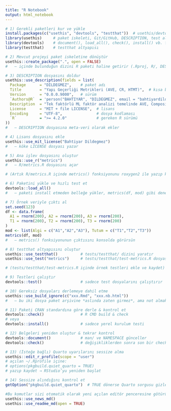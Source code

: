 ```yaml
---
title: "R Notebook"
output: html_notebook
---
```


```r
# 1) Gerekli paketleri kur ve yükle
install.packages(c("usethis", "devtools", "testthat"))  # usethis/devtools/testthat kurar
library(usethis)     # paket iskeleti, Git/GitHub, DESCRIPTION, test altyapısı için
library(devtools)    # document(), load_all(), check(), install() vb. fonksiyonlar
library(testthat)    # testthat altyapısı

# 2) Mevcut projeyi paket iskeletine dönüştür
usethis::create_package(".", open = FALSE)
#   — içinde bulunduğun dizini R paketi haline getirir (.Rproj, R/, DESCRIPTION vs.)

# 3) DESCRIPTION dosyasını doldur
usethis::use_description(fields = list(
  Package      = "DILDEGMEZ",    # paket adı
  Title        = "Yapı Geçerliği Metrikleri (AVE, CR, HTMT)",  # kısa başlık
  Version      = "0.0.0.9000",   # sürüm
  `Authors@R`  = 'person("BAHTIYAR", "DILDEGMEZ", email = "bahtiyardildegmez09@gmail.com", role = c("aut", "cre"))',
  Description  = "Tek faktörlü ML faktör analizi temelinde AVE, Composite Reliability (CR) ve HTMT oranını hesaplar.",
  License      = "MIT + file LICENSE",  # lisans
  Encoding     = "UTF-8",               # dosya kodlaması
  `R`          = ">= 4.2.0"             # gereken R sürümü
))
#   — DESCRIPTION dosyasına meta‐veri olarak ekler

# 4) Lisans dosyasını ekle
usethis::use_mit_license("Bahtiyar Dildegmez")
#   — köke LICENSE dosyası yazar

# 5) Ana işlev dosyasını oluştur
usethis::use_r("metrics")
#   — R/metrics.R dosyasını açar

# (Artık R/metrics.R içinde metrics() fonksiyonunu roxygen2 ile yazıp kaydet)

# 6) Paketini yükle ve hızlı test et
devtools::load_all()  
#   — paketi install etmeden belleğe yükler, metrics(df, mod) gibi denemeler yapabilirsin

# 7) Örnek veriyle çıktı al
set.seed(123)
df <- data.frame(
  A1 = rnorm(200), A2 = rnorm(200), A3 = rnorm(200),
  T1 = rnorm(200), T2 = rnorm(200), T3 = rnorm(200)
)
mod <- list(Algi = c("A1","A2","A3"), Tutum = c("T1","T2","T3"))
metrics(df, mod)  
#   — metrics() fonksiyonunun çıktısını konsolda görürsün

# 8) testthat altyapısını oluştur
usethis::use_testthat()          # tests/testthat/ dizini yaratır
usethis::use_test("metrics")     # tests/testthat/test-metrics.R dosyasını açar

# (tests/testthat/test-metrics.R içinde örnek testleri ekle ve kaydet)

# 9) Testleri çalıştır
devtools::test()                 # sadece test dosyalarını çalıştırır

# 10) Gereksiz dosyaları derlemeye dahil etme
usethis::use_build_ignore(c("xxx.Rmd", "xxx.nb.html"))
#   — bu iki dosya paket arşivine *aslında zaten girmez*, ama not almak istersen

# 11) Paketi CRAN standardına göre derle & kontrol et
devtools::check()                # R CMD build & check
# veya
devtools::install()              # sadece yerel kurulum testi

# 12) Belgeleri yeniden oluştur & tekrar kontrol
devtools::document()             # man/ ve NAMESPACE günceller
devtools::check()                # değişikliklerden sonra son bir check

# 13) (İsteğe bağlı) Quarto uyarılarını sessize alma
usethis::edit_r_profile(scope = "user")
# açılan ~/.Rprofile içine:
# options(pkgbuild.quiet_quarto = TRUE)
# yazıp kaydet → RStudio’yu yeniden başlat

# 14) Sessize alındığını kontrol et
getOption("pkgbuild.quiet_quarto")  # TRUE dönerse Quarto sorgusu gizlenir

#Bu komutlar sizi otomatik olarak yeni açılan editör penceresine götürür.
usethis::use_news_md()
usethis::use_readme_md(open = TRUE)

```


```r

```

